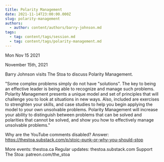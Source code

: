```yaml
---
title: ​Polarity Management
date: 2021-11-14T23:00:00.000Z
slug: polarity-management
authors:
  - author: content/authors/barry-johnson.md
tags:
  - tag: content/tags/session.md
  - tag: content/tags/polarity-management.md
---
```






Mon Nov 15 2021

November 15th, 2021

Barry Johnson visits The Stoa to discuss Polarity Management.

"Some complex problems simply do not have "solutions". The key to being an effective leader is being able to recognize and manage such problems. Polarity Management presents a unique model and set of principles that will challenge you to look at situations in new ways. Also, included are exercises to strenghten your skills, and case studies to help you begin applying the model to your own unsolvable problems. Polarity Management will increase your ability to distinguish between problems that can be solved and polarities that cannot be solved, and show you how to effectively manage unsolvable problems."

Why are the YouTube comments disabled? Answer: https://thestoa.substack.com/p/stoic-punk-or-why-you-should-stop

More events: thestoa.ca
Regular updates: thestoa.substack.com
Support The Stoa: patreon.com/the_stoa


